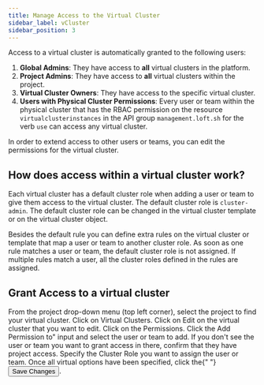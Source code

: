 ```yaml
---
title: Manage Access to the Virtual Cluster
sidebar_label: vCluster 
sidebar_position: 3
---
```



Access to a virtual cluster is automatically granted to the following users:

1. **Global Admins**: They have access to **all** virtual clusters in the platform.
2. **Project Admins**: They have access to **all** virtual clusters within the project.
2. **Virtual Cluster Owners**: They have access to the specific virtual cluster. 
3. **Users with Physical Cluster Permissions**: Every user or team within the physical cluster that has the RBAC permission on the resource `virtualclusterinstances` in the API group `management.loft.sh` for the verb `use` can access any virtual cluster.

In order to extend access to other users or teams, you can edit the permissions for the virtual cluster. 

## How does access within a virtual cluster work?

Each virtual cluster has a default cluster role when adding a user or team to give them access to the virtual cluster. The default cluster role is `cluster-admin`. The default cluster role can be changed in the virtual cluster template or on the virtual cluster object.

Besides the default rule you can define extra rules on the virtual cluster or template that map a user or team to another cluster role. As soon as one rule matches a user or team, the default cluster role is not assigned. If multiple rules match a user, all the cluster roles defined in the rules are assigned.

## Grant Access to a virtual cluster

<Flow id="vcluster-share-ui">
  <Step>
    From the project drop-down menu (top left corner), select the project to find your virtual cluster.
  </Step>
  <Step>
    Click on <NavStep>Virtual Clusters</NavStep>.
  </Step>
  <Step>
    Click on <Label>Edit</Label> on the virtual cluster that you want to edit.
  </Step>
  <Step>
    Click on the <NavStep>Permissions</NavStep>.
    </Step>
  <Step>
    Click the <Label>Add Permission to"</Label> input and select the user or team to add. If you don't see the user or team you want to grant access in there,
    confirm that they have project access.
  </Step>
  <Step>
    Specify the <Label>Cluster Role</Label> you want to assign the user or team.
  </Step>
  <Step>
    Once all virtual options have been specified, click the{" "}
    <Button>Save Changes</Button>.
  </Step>
</Flow>


